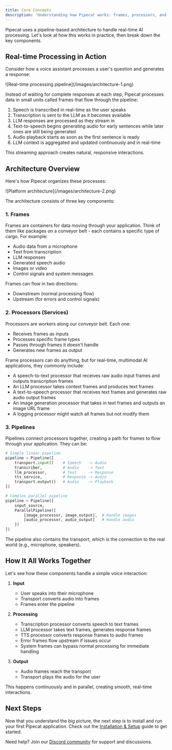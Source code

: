 ```yaml
---
title: Core Concepts
description: 'Understanding how Pipecat works: frames, processors, and pipelines.'
---
```


Pipecat uses a pipeline-based architecture to handle real-time AI processing. Let's look at how this works in practice, then break down the key components.

## Real-time Processing in Action

Consider how a voice assistant processes a user's question and generates a response:

<Frame>![Real-time processing pipeline](/images/architecture-1.png)</Frame>

Instead of waiting for complete responses at each step, Pipecat processes data in small units called frames that flow through the pipeline:

1. Speech is transcribed in real-time as the user speaks
2. Transcription is sent to the LLM as it becomes available
3. LLM responses are processed as they stream in
4. Text-to-speech begins generating audio for early sentences while later ones are still being generated
5. Audio playback starts as soon as the first sentence is ready
6. LLM context is aggregated and updated continuously and in real-time

This streaming approach creates natural, responsive interactions.

## Architecture Overview

Here's how Pipecat organizes these processes:

<Frame>![Platform architecture](/images/architecture-2.png)</Frame>

The architecture consists of three key components:

### 1. Frames

Frames are containers for data moving through your application. Think of them like packages on a conveyor belt - each contains a specific type of cargo. For example:

- Audio data from a microphone
- Text from transcription
- LLM responses
- Generated speech audio
- Images or video
- Control signals and system messages

Frames can flow in two directions:

- Downstream (normal processing flow)
- Upstream (for errors and control signals)

### 2. Processors (Services)

Processors are workers along our conveyor belt. Each one:

- Receives frames as inputs
- Processes specific frame types
- Passes through frames it doesn't handle
- Generates new frames as output

Frame processors can do anything, but for real-time, multimodal AI applications, they commonly include:

- A speech-to-text processor that receives raw audio input frames and outputs transcription frames
- An LLM processor takes context frames and produces text frames
- A text-to-speech processor that receives text frames and generates raw audio output frames
- An image generation processor that takes in text frames and outputs an image URL frame
- A logging processor might watch all frames but not modify them

### 3. Pipelines

Pipelines connect processors together, creating a path for frames to flow through your application. They can be:

```python
# Simple linear pipeline
pipeline = Pipeline([
    transport.input()    # Speech   -> Audio
    transcriber,         # Audio    -> Text
    llm_processor,       # Text     -> Response
    tts_service,         # Response -> Audio
    transport.output()   # Audio    -> Playback
])

# Complex parallel pipeline
pipeline = Pipeline([
    input_source,
    ParallelPipeline([
        [image_processor, image_output],  # Handle images
        [audio_processor, audio_output]   # Handle audio
    ])
])
```

The pipeline also contains the transport, which is the connection to the real world (e.g., microphone, speakers).

## How It All Works Together

Let's see how these components handle a simple voice interaction:

1. **Input**

   - User speaks into their microphone
   - Transport converts audio into frames
   - Frames enter the pipeline

2. **Processing**

   - Transcription processor converts speech to text frames
   - LLM processor takes text frames, generates response frames
   - TTS processor converts response frames to audio frames
   - Error frames flow upstream if issues occur
   - System frames can bypass normal processing for immediate handling

3. **Output**
   - Audio frames reach the transport
   - Transport plays the audio for the user

This happens continuously and in parallel, creating smooth, real-time interactions.

## Next Steps

Now that you understand the big picture, the next step is to install and run your first Pipecat application. Check out the [Installation & Setup](/getting-started/installation) guide to get started.

Need help? Join our [Discord community](https://discord.gg/pipecat) for support and discussions.
